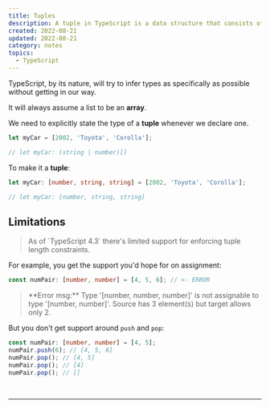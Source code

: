 ```yaml
---
title: Tuples
description: A tuple in TypeScript is a data structure that consists of an ordered list of elements with a specific type. To declare a tuple, you need to explicitly state the type of each element in the list. As of TypeScript 4.3, the support for enforcing tuple length constraints is limited.
created: 2022-08-21
updated: 2022-08-21
category: notes
topics:
  - TypeScript
---
```


TypeScript, by its nature, will try to infer types as specifically as possible without getting in our way.

It will always assume a list to be an **array**.

We need to explicitly state the type of a **tuple** whenever we declare one.

```ts
let myCar = [2002, 'Toyota', 'Corolla'];

// let myCar: (string | number)[]
```

To make it a **tuple**:

```ts
let myCar: [number, string, string] = [2002, 'Toyota', 'Corolla'];

// let myCar: [number, string, string]
```

## Limitations

<blockquote className="attention">
  As of `TypeScript 4.3` there's limited support for enforcing tuple length
  constraints.
</blockquote>

For example, you get the support you'd hope for on assignment:

```ts
const numPair: [number, number] = [4, 5, 6]; // <- ERROR
```

<blockquote className="warning">
  **Error msg:** Type '[number, number, number]' is not assignable to type
  '[number, number]'. Source has 3 element(s) but target allows only 2.
</blockquote>

But you don't get support around `push` and `pop`:

```ts
const numPair: [number, number] = [4, 5];
numPair.push(6); // [4, 5, 6]
numPair.pop(); // [4, 5]
numPair.pop(); // [4]
numPair.pop(); // []
```

<br />

<TSFundamentalsCourse />

---

<LastUpdated updated={updated} />
